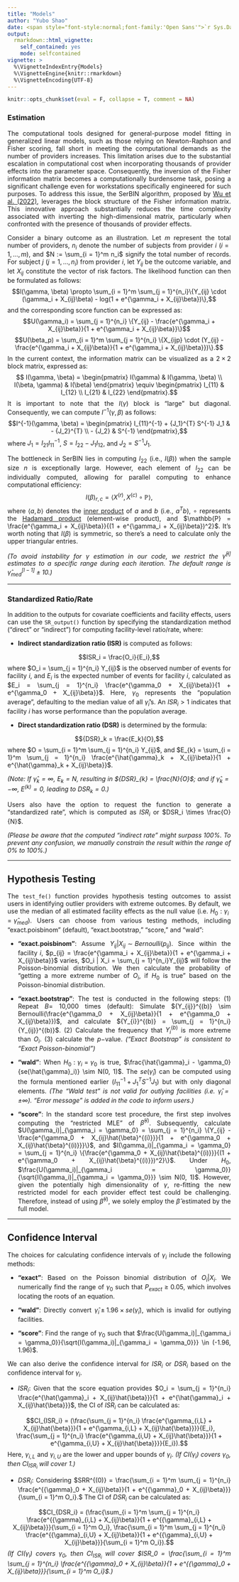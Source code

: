 ---
title: "Models"
author: "Yubo Shao"
date: <span style="font-style:normal;font-family:'Open Sans'">`r Sys.Date()`</span>
output: 
  rmarkdown::html_vignette:
    self_contained: yes
    mode: selfcontained
vignette: >
  %\VignetteIndexEntry{Models}
  %\VignetteEngine{knitr::rmarkdown}
  %\VignetteEncoding{UTF-8}
---

```{r, include = FALSE}
knitr::opts_chunk$set(eval = F, collapse = T, comment = NA)
```

<style>
body {
  text-align: justify
}
</style>

###  Estimation

The computational tools designed for general-purpose model fitting in generalized linear models, such as those relying on Newton-Raphson and Fisher scoring, fall short in meeting the computational demands as the number of providers increases. This limitation arises due to the substantial escalation in computational cost when incorporating thousands of provider effects into the parameter space. Consequently, the inversion of the Fisher information matrix becomes a computationally burdensome task, posing a significant challenge even for workstations specifically engineered for such purposes. To address this issue, the SerBIN algorithm, proposed by [Wu et al. (2022)](https://onlinelibrary.wiley.com/doi/full/10.1002/sim.9387), leverages the block structure of the Fisher information matrix. This innovative approach substantially reduces the time complexity associated with inverting the high-dimensional matrix, particularly when confronted with the presence of thousands of provider effects.

Consider a binary outcome as an illustration. Let $m$ represent the total number of providers, $n_i$ denote the number of subjects from provider $i$ $(i = 1, \dots, m)$, and $N := \sum_{i = 1}^m n_i$ signify the total number of records. For subject $j$ $(j = 1, \dots, n_i)$ from provider $i$, let $Y_{ij}$ be the outcome variable, and let $X_{ij}$ constitute the vector of risk factors. The likelihood function can then be formulated as follows:
$$l(\gamma, \beta) \propto \sum_{i = 1}^m \sum_{j = 1}^{n_i}\{Y_{ij} \cdot (\gamma_i + X_{ij}\beta) - log(1 + e^{\gamma_i + X_{ij}\beta})\},$$ and the corresponding score function can be expressed as: $$U(\gamma_i) = \sum_{j = 1}^{n_i} \{Y_{ij} - \frac{e^{\gamma_i + X_{ij}\beta}}{1 + e^{\gamma_i + X_{ij}\beta}}\}$$ $$U(\beta_p) = \sum_{i = 1}^m \sum_{j = 1}^{n_i} \{X_{ijp} \cdot (Y_{ij} - \frac{e^{\gamma_i + X_{ij}\beta}}{1 + e^{\gamma_i + X_{ij}\beta}})\}.$$ 
In the current context, the information matrix can be visualized as a $2 \times 2$ block matrix, expressed as:
$$ I(\gamma, \beta) = \begin{pmatrix} I(\gamma) & I(\gamma, \beta)   \\   I(\beta, \gamma) & I(\beta)  \end{pmatrix} \equiv \begin{pmatrix} I_{11} & I_{12} \\ I_{21} & I_{22}  \end{pmatrix}.$$ 
It is important to note that the $I(\gamma)$ block is "large" but diagonal. Consequently, we can compute $I^{-1}(\gamma, \beta)$ as follows: $$I^{-1}(\gamma, \beta) = \begin{pmatrix} I_{11}^{-1} + {J_1}^{T} S^{-1} J_1 & - {J_2}^{T}   \\   - {J_2} &  S^{-1}  \end{pmatrix},$$ where $J_1 = I_{21}{I_{11}}^{-1}$, $S = I_{22} - J_1 I_{12}$, and $J_2 = S^{-1}J_1$.

The bottleneck in SerBIN lies in computing $I_{22}$ (i.e., $I(\beta)$) when the sample size $n$ is exceptionally large. However, each element of $I_{22}$ can be individually computed, allowing for parallel computing to enhance computational efficiency:
$$I(\beta)_{r,c} = \langle X^{(r)}, X^{(c)} \circ \mathbb{P} \rangle,$$ where $\langle a, b \rangle$ denotes the [inner product](https://en.wikipedia.org/wiki/Inner_product_space#:~:text=In%20mathematics%2C%20an%20inner%20product,angle%20brackets%20such%20as%20in) of $a$ and $b$ (i.e., $a^T b$), $\circ$ represents the [Hadamard product](https://en.wikipedia.org/wiki/Hadamard_product_(matrices)) (element-wise product), and $\mathbb{P} = \frac{e^{\gamma_i + X_{ij}\beta}}{(1 + e^{\gamma_i + X_{ij}\beta})^2}$. It's worth noting that $I(\beta)$ is symmetric, so there's a need to calculate only the upper triangular entries.

*(To avoid instability for $\gamma$ estimation in our code, we restrict the ${\hat{\gamma}}^{[l]}$ estimates to a specific range during each iteration. The default range is ${\hat{\gamma}_{med}}^{[l-1]} \pm 10$.)*

---

### Standardized Ratio/Rate

In addition to the outputs for covariate coefficients and facility effects, users can use the `SR_output()` function by specifying the standardization method ("direct" or "indirect") for computing facility-level ratio/rate, where:

* **Indirect standardization ratio (ISR)** is computed as follows:

$$ISR_i = \frac{O_i}{E_i},$$ where $O_i = \sum_{j = 1}^{n_i} Y_{ij}$ is the observed number of events for facility $i$, and $E_i$ is the expected number of events for facility $i$, calculated as $E_i = \sum_{j = 1}^{n_i} \frac{e^{\gamma_0 + X_{ij}\beta}}{1 + e^{\gamma_0 + X_{ij}\beta}}$. Here, $\gamma_0$ represents the "population average", defaulting to the median value of all $\hat{\gamma}_i$'s. An $ISR_i >1$ indicates that facility $i$ has worse performance than the population average.

* **Direct standardization ratio (DSR)** is determined by the formula:

$${DSR}_k = \frac{E_k}{O},$$ where $O = \sum_{i = 1}^m \sum_{j = 1}^{n_i} Y_{ij}$, and $E_{k} = \sum_{i = 1}^m \sum_{j = 1}^{n_i} \frac{e^{\hat{\gamma}_k + X_{ij}\beta}}{1 + e^{\hat{\gamma}_k + X_{ij}\beta}}$. 

*(Note: If $\hat{\gamma}_k = \infty$, $E_{k} = N$, resulting in ${DSR}_{k} = \frac{N}{O}$; and if $\hat{\gamma}_k = -\infty$, $E^{(k)} = 0$, leading to ${DSR}_{k} = 0$.)*

Users also have the option to request the function to generate a "standardized rate", which is computed as $ISR_i$ or $DSR_i \times \frac{O}{N}$. 

*(Please be aware that the computed "indirect rate" might surpass 100%. To prevent any confusion, we manually constrain the result within the range of 0% to 100%.)*

---

##  Hypothesis Testing

The `test_fe()` function provides hypothesis testing outcomes to assist users in identifying outlier providers with extreme outcomes. By default, we use the median of all estimated facility effects as the null value (i.e. $H_0: \gamma_i = \hat{\gamma}_{med}$). Users can choose from various testing methods, including "exact.poisbinom" (default), "exact.bootstrap," "score," and "wald":

* **"exact.poisbinom"**: Assume $Y_{ij}|X_{ij} \sim Bernoulli(p_{ij})$. Since within the facility $i$, $p_{ij} = \frac{e^{\gamma_i + X_{ij}\beta}}{1 + e^{\gamma_i + X_{ij}\beta}}$ varies, $O_i | X_i = \sum_{j = 1}^{n_i}Y_{ij}$ will follow the Poisson-binomial distribution. We then calculate the probability of "getting a more extreme number of $O_i$, if $H_0$ is true" based on the Poisson-binomial distribution.

* **"exact.bootstrap"**: The test is conducted in the following steps: (1) Repeat $B =$ 10,000 times (default): Simulate ${Y_{ij}}^{(b)} \sim Bernoulli(\frac{e^{\gamma_0 + X_{ij}\beta}}{1 + e^{\gamma_0 + X_{ij}\beta}})$, and calculate ${Y_{i}}^{(b)} = \sum_{j = 1}^{n_i} {Y_{ij}}^{(b)}$. (2) Calculate the frequency that ${Y_{i}}^{(b)}$ is more extreme than $O_i$. (3) calculate the $p-$value. *("Exact Bootstrap" is consistent to "Exact Poisson-binomial")*

* **"wald"**: When $H_0: \gamma_i = \gamma_0$ is true, $\frac{\hat{\gamma}_i - \gamma_0}{se(\hat{\gamma}_i)} \sim N(0, 1)$. The $se(\hat{\gamma}_i)$ can be computed using the formula mentioned earlier ($I_{11}^{-1} + {J_1}^{T} S^{-1} J_1$) but with only diagonal elements. *(The "Wald test" is not valid for outlying facilities (i.e. $\hat{\gamma}_i = \pm \infty$). "Error message" is added in the code to inform users.)*

* **"score"**: In the standard score test procedure, the first step involves computing the "restricted MLE" of $\hat{\beta}^{(i)}$. Subsequently, calculate $U(\gamma_i)|_{\gamma_i = \gamma_0} = \sum_{j = 1}^{n_i} \{Y_{ij} - \frac{e^{\gamma_0 + X_{ij}\hat{\beta}^{(i)}}}{1 + e^{\gamma_0 + X_{ij}\hat{\beta}^{(i)}}}\}$, and $I(\gamma_i)|_{\gamma_i = \gamma_0} = \sum_{j = 1}^{n_i} \{\frac{e^{\gamma_0 + X_{ij}\hat{\beta}^{(i)}}}{(1 + e^{\gamma_0 + X_{ij}\hat{\beta}^{(i)}})^2}\}$. Under $H_0$, $\frac{U(\gamma_i)|_{\gamma_i = \gamma_0}}{\sqrt{I(\gamma_i)|_{\gamma_i = \gamma_0}}} \sim N(0, 1)$. However, given the potentially high dimensionality of $\gamma$, re-fitting the new restricted model for each provider effect test could be challenging. Therefore, instead of using $\hat{\beta}^{(i)}$, we solely employ the $\hat{\beta}$ estimated by the full model.


---

##  Confidence Interval

The choices for calculating confidence intervals of $\gamma_i$ include the following methods:

* **"exact"**: Based on the Poisson binomial distribution of $O_i|X_i$. We numerically find the range of $\gamma_0$ such that $P_{exact} \geq 0.05$, which involves locating the roots of an equation.

* **"wald"**: Directly convert $\hat{\gamma}_i \pm 1.96 \times se(\hat{\gamma}_i)$, which is invalid for outlying facilities. 

* **"score"**: Find the range of $\gamma_0$ such that $\frac{U(\gamma_i)|_{\gamma_i = \gamma_0}}{\sqrt{I(\gamma_i)|_{\gamma_i = \gamma_0}}} \in (-1.96, 1.96)$.


We can also derive the confidence interval for $ISR_i$ or $DSR_i$ based on the confidence interval for $\gamma_i$. 

* $ISR_i$: Given that the score equation provides $O_i = \sum_{j = 1}^{n_i} \frac{e^{\hat{\gamma}_i + X_{ij}\hat{\beta}}}{1 + e^{\hat{\gamma}_i + X_{ij}\hat{\beta}}}$, the CI of $ISR_i$ can be calculated as:

$$CI_{ISR_i} = (\frac{\sum_{j = 1}^{n_i} \frac{e^{\gamma_{i,L} + X_{ij}\hat{\beta}}}{1 + e^{\gamma_{i,L} + X_{ij}\hat{\beta}}}}{E_i}, \frac{\sum_{j = 1}^{n_i} \frac{e^{\gamma_{i,U} + X_{ij}\hat{\beta}}}{1 + e^{\gamma_{i,U} + X_{ij}\hat{\beta}}}}{E_i}).$$ Here, $\gamma_{i,L}$ and $\gamma_{i,U}$ are the lower and upper bounds of $\gamma_i$. *(If $CI(\gamma_i)$ covers $\gamma_0$, then $CI_{ISR_i}$ will cover 1.)*

* $DSR_i$: Considering $SRR^{(0)} = \frac{\sum_{i = 1}^m \sum_{j = 1}^{n_i} \frac{e^{{\gamma}_0 + X_{ij}\beta}}{1 + e^{{\gamma}_0 + X_{ij}\beta}}}{\sum_{i = 1}^m O_i}.$ The CI of $DSR_i$ can be calculated as:

$$CI_{DSR_i} = (\frac{\sum_{i = 1}^m \sum_{j = 1}^{n_i} \frac{e^{{\gamma}_{i,L} + X_{ij}\beta}}{1 + e^{{\gamma}_{i,L} + X_{ij}\beta}}}{\sum_{i = 1}^m O_i}, \frac{\sum_{i = 1}^m \sum_{j = 1}^{n_i} \frac{e^{{\gamma}_{i,U} + X_{ij}\beta}}{1 + e^{{\gamma}_{i,U} + X_{ij}\beta}}}{\sum_{i = 1}^m O_i}).$$ *(If $CI(\gamma_i)$ covers $\gamma_0$, then $CI_{ISR_i}$ will cover $ISR_0 = \frac{\sum_{i = 1}^m \sum_{j = 1}^{n_i} \frac{e^{{\gamma}_0 + X_{ij}\beta}}{1 + e^{{\gamma}_0 + X_{ij}\beta}}}{\sum_{i = 1}^m O_i}$.)*
